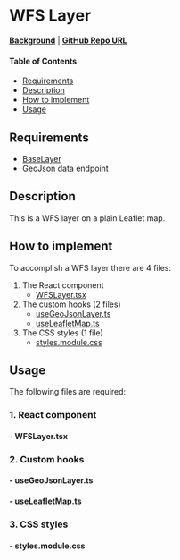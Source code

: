
<Meta of={WFSLayerStories} />

# WFS Layer

**[Background](../?path=/docs/leaflet-layers--docs#wfs-web-feature-service)** | **<a href="https://github.com/Amsterdam/ee-react-map-demos/tree/main/src/pages/WFSLayer" target="_blank">GitHub Repo URL</a>**

#### Table of Contents

- [Requirements](#requirements)
- [Description](#description)
- [How to implement](#how-to-implement)
- [Usage](#usage)

## Requirements

- [BaseLayer](../?path=/docs/react-baselayer--docs)
- GeoJson data endpoint

## Description

This is a WFS layer on a plain Leaflet map.

## How to implement

To accomplish a WFS layer there are 4 files:

1. The React component
   - [WFSLayer.tsx](#--wfslayertsx)
2. The custom hooks (2 files)
   - [useGeoJsonLayer.ts](#--usegeojsonlayerts)
   - [useLeafletMap.ts](#--useleafletmapts)
3. The CSS styles (1 file)
   - [styles.module.css](#--stylesmodulecss)

## Usage

The following files are required:

### 1. React component

#### - WFSLayer.tsx

<Source code={WFSLayer} />

### 2. Custom hooks

#### - useGeoJsonLayer.ts

<Source code={useGeoJSONLayer} />

#### - useLeafletMap.ts

<Source code={useLeafletMap} />

### 3. CSS styles

#### - styles.module.css

<Source code={styles} />
